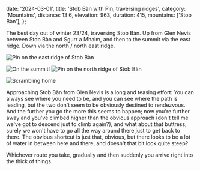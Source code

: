   date: '2024-03-01',
  title: 'Stob Bàn with Pin, traversing ridges',
  category: 'Mountains',
  distance: 13.6,
  elevation: 963,
  duration: 415,
  mountains: ['Stob Bàn'],
};


<PostHero metadata={metadata} />

<MountainPostStats metadata={metadata} />

The best day out of winter 23/24, traversing Stob Bàn. Up from Glen Nevis between Stob Bàn and Sgurr a Mhaim, and then to the summit via the east ridge. Down via the north / north east ridge.

<img
  src='/img/stobbanwithpin/IMG_5760.jpeg'
  alt='Pin on the east ridge of Stob Bàn'
  className='mb-8 max-w-full rounded-md'
/>

<div className='w-full mb-8 flex flex-wrap lg:flex-nowrap gap-8'>
  <img
    src='/img/stobbanwithpin/IMG_5792.jpeg'
    alt='On the summit!'
    className='shrink grow w-0 basis-full lg:basis-1/2 rounded-md'
  />
  <img
    src='/img/stobbanwithpin/IMG_5801.jpeg'
    alt='Pin on the north ridge of Stob Bàn'
    className='shrink grow w-0 basis-full lg:basis-1/2 rounded-md'
  />
</div>

<img
  src='/img/stobbanwithpin/IMG_5805.jpeg'
  alt='Scrambling home'
  className='max-w-full rounded-md'
/>

Approaching Stob Bàn from Glen Nevis is a long and teasing effort: You can always see where you need to be, and you can see where the path is leading, but the two don't seem to be obviously destined to rendezvous. And the further you go the more this seems to happen; now you're further away and you've climbed higher than the obvious approach (don't tell me we've got to descend just to climb again?), and what about that buttress, surely we won't have to go all the way around there just to get back to there. The obvious shortcut is just that, obvious, but there looks to be a lot of water in between here and there, and doesn't that bit look quite steep?

Whichever route you take, gradually and then suddenly you arrive right into the thick of things.
